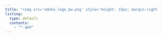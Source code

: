 ```yaml
---
title: "<img src='odeka_logo_bw.png' style='height: 15px; margin-right: 12px;'>News<img src='odeka_logo_bw.png' style='height: 15px; margin-left: 12px;'>"
listing:
  type: default
  contents:
    - "*.qmd"
---
```

